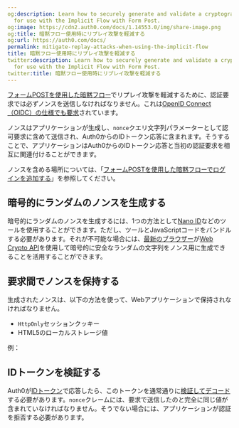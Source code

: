 ```yaml
---
og:description: Learn how to securely generate and validate a cryptographic nonce
  for use with the Implicit Flow with Form Post.
og:image: https://cdn2.auth0.com/docs/1.14553.0/img/share-image.png
og:title: 暗黙フロー使用時にリプレイ攻撃を軽減する
og:url: https://auth0.com/docs/
permalink: mitigate-replay-attacks-when-using-the-implicit-flow
title: 暗黙フロー使用時にリプレイ攻撃を軽減する
twitter:description: Learn how to securely generate and validate a cryptographic nonce
  for use with the Implicit Flow with Form Post.
twitter:title: 暗黙フロー使用時にリプレイ攻撃を軽減する
---
```


[フォームPOSTを使用した暗黙フロー](/login/flows/implicit-flow-with-form-post)でリプレイ攻撃を軽減するために、認証要求では必ずノンスを送信しなければなりません。これは[OpenID Connect（OIDC）の仕様でも要求](https://openid.net/specs/openid-connect-core-1_0.html#ImplicitAuthRequest)されています。

ノンスはアプリケーションが生成し、`nonce`クエリ文字列パラメーターとして認可要求に含めて送信され、Auth0からのIDトークン応答に含まれます。そうすることで、アプリケーションはAuth0からのIDトークン応答と当初の認証要求を相互に関連付けることができます。

ノンスを含める場所については、「[フォームPOSTを使用した暗黙フローでログインを追加する](/login/authentication/add-login-using-the-implicit-flow-with-form-post)」を参照してください。



## 暗号的にランダムのノンスを生成する

暗号的にランダムのノンスを生成するには、1つの方法として[Nano ID](https://github.com/ai/nanoid)などのツールを使用することができます。ただし、ツールとJavaScriptコードをバンドルする必要があります。それが不可能な場合には、[最新のブラウザー](http://caniuse.com/#feat=cryptography)が[Web Crypto API](https://www.w3.org/TR/WebCryptoAPI/)を使用して暗号的に安全なランダムの文字列をノンス用に生成できることを活用することができます。



## 要求間でノンスを保持する

生成されたノンスは、以下の方法を使って、Webアプリケーションで保持されなければなりません。

* `HttpOnly`セッションクッキー
* HTML5のローカルストレージ値

例：



## IDトークンを検証する

Auth0が[IDトークン](/security/tokens/id-tokens)で応答したら、このトークンを通常通りに[検証してデコード](/security/tokens/id-tokens/validate-id-tokens)する必要があります。`nonce`クレームには、要求で送信したのと完全に同じ値が含まれていなければなりません。そうでない場合には、アプリケーションが認証を拒否する必要があります。